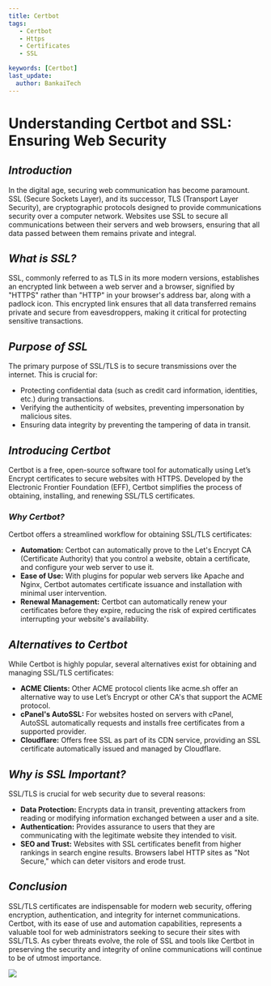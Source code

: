 ---
title: Certbot
tags:
   - Certbot
   - Https
   - Certificates
   - SSL

keywords: [Certbot]
last_update:
  author: BankaiTech
---

# **Understanding Certbot and SSL: Ensuring Web Security**

## ***Introduction***

In the digital age, securing web communication has become paramount. SSL (Secure Sockets Layer), and its successor, TLS (Transport Layer Security), are cryptographic protocols designed to provide communications security over a computer network. Websites use SSL to secure all communications between their servers and web browsers, ensuring that all data passed between them remains private and integral.

## ***What is SSL?***

SSL, commonly referred to as TLS in its more modern versions, establishes an encrypted link between a web server and a browser, signified by "HTTPS" rather than "HTTP" in your browser's address bar, along with a padlock icon. This encrypted link ensures that all data transferred remains private and secure from eavesdroppers, making it critical for protecting sensitive transactions.

## ***Purpose of SSL***

The primary purpose of SSL/TLS is to secure transmissions over the internet. This is crucial for:

- Protecting confidential data (such as credit card information, identities, etc.) during transactions.
- Verifying the authenticity of websites, preventing impersonation by malicious sites.
- Ensuring data integrity by preventing the tampering of data in transit.

## ***Introducing Certbot***

Certbot is a free, open-source software tool for automatically using Let’s Encrypt certificates to secure websites with HTTPS. Developed by the Electronic Frontier Foundation (EFF), Certbot simplifies the process of obtaining, installing, and renewing SSL/TLS certificates.

### *Why Certbot?*

Certbot offers a streamlined workflow for obtaining SSL/TLS certificates:

- **Automation:** Certbot can automatically prove to the Let's Encrypt CA (Certificate Authority) that you control a website, obtain a certificate, and configure your web server to use it.
- **Ease of Use:** With plugins for popular web servers like Apache and Nginx, Certbot automates certificate issuance and installation with minimal user intervention.
- **Renewal Management:** Certbot can automatically renew your certificates before they expire, reducing the risk of expired certificates interrupting your website's availability.

## ***Alternatives to Certbot***

While Certbot is highly popular, several alternatives exist for obtaining and managing SSL/TLS certificates:

- **ACME Clients:** Other ACME protocol clients like acme.sh offer an alternative way to use Let’s Encrypt or other CA's that support the ACME protocol.
- **cPanel's AutoSSL:** For websites hosted on servers with cPanel, AutoSSL automatically requests and installs free certificates from a supported provider.
- **Cloudflare:** Offers free SSL as part of its CDN service, providing an SSL certificate automatically issued and managed by Cloudflare.

## ***Why is SSL Important?***

SSL/TLS is crucial for web security due to several reasons:

- **Data Protection:** Encrypts data in transit, preventing attackers from reading or modifying information exchanged between a user and a site.
- **Authentication:** Provides assurance to users that they are communicating with the legitimate website they intended to visit.
- **SEO and Trust:** Websites with SSL certificates benefit from higher rankings in search engine results. Browsers label HTTP sites as "Not Secure," which can deter visitors and erode trust.

## ***Conclusion***

SSL/TLS certificates are indispensable for modern web security, offering encryption, authentication, and integrity for internet communications. Certbot, with its ease of use and automation capabilities, represents a valuable tool for web administrators seeking to secure their sites with SSL/TLS. As cyber threats evolve, the role of SSL and tools like Certbot in preserving the security and integrity of online communications will continue to be of utmost importance.

<a href="https://www.buymeacoffee.com/BankaiTech"><img src="https://img.buymeacoffee.com/button-api/?text=Buy me a beer&emoji=🍺&slug=BankaiTech&button_colour=FFDD00&font_colour=000000&font_family=Cookie&outline_colour=000000&coffee_colour=ffffff" /></a>
